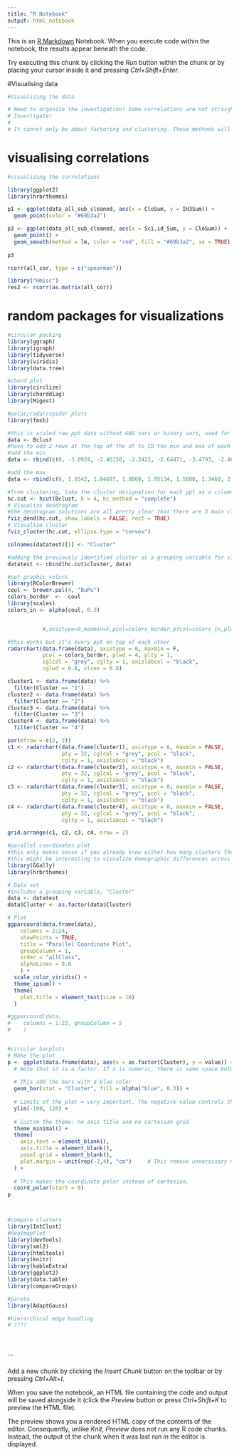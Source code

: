 ---
title: "R Notebook"
output: html_notebook
---

This is an [R Markdown](http://rmarkdown.rstudio.com) Notebook. When you execute code within the notebook, the results appear beneath the code. 

Try executing this chunk by clicking the *Run* button within the chunk or by placing your cursor inside it and pressing *Ctrl+Shift+Enter*. 

#Visualising data
```{r}
#Visualizing the data

# Need to organize the investigation! Some correlations are not straightforward, e.g. CMean is correlated with both ES and NFC, but ES and NFC are negatively correlated with each other! 
# Investigate!
# 
# It cannot only be about factoring and clustering. Those methods will get rid of variables that are singly related to another variable singly. We also want to pursue these single variables in relation to the extant literature and see if we replicate their results!
```

# visualising correlations

```{r}

#visualizing the correlations

library(ggplot2)
library(hrbrthemes)

p1 <- ggplot(data_all_sub_cleaned, aes(x = CloSum, y = IH3Sum)) +  
  geom_point(color = "#69b3a2")

p3 <- ggplot(data_all_sub_cleaned, aes(x = Sci.id_Sum, y = CloSum)) +  
  geom_point() +
  geom_smooth(method = lm, color = "red", fill = "#69b3a2", se = TRUE)
  
p3

rcorr(all_cor, type = c("spearman"))

library("Hmisc") 
res2 <- rcorr(as.matrix(all_cor))


```

# random packages for visualizations

```{r}
#circular packing
library(ggraph) 
library(igraph) 
library(tidyverse) 
library(viridis) 
library(data.tree)

#chord plot
library(circlize)
library(chorddiag)
library(Migest)

#polar/radar/spider plots
library(fmsb)

#this is scaled raw ppt data without GNG vars or binary vars, used for clustering by ppt
data <- Bclust
#have to add 2 rows at the top of the df to ID the min and max of each variable
#add the min
data <- rbind(c(0, -3.0924, -2.46150, -2.2422, -2.64471, -3.4793, -2.4621, -2.54740, -2.7792, -2.4046, -2.73994, -2.5634, -2.31735, -2.5716, -2.6758, -2.6963, -2.37277, -2.13110, -2.1096, -3.2408, -2.8489, -1.96163, -3.09380, -1.6906), data)

#add the max
data <- rbind(c(0, 1.9342, 1.84697, 1.8060, 1.95134, 1.5600, 1.3460, 2.50386, 1.6212, 1.6031, 1.83320, 2.6862, 2.41944, 1.9469, 1.6553, 1.5736, 1.82200, 2.07669, 1.2503, 1.3693, 1.4509, 2.52539, 3.41422, 2.8022), data)

#from clustering, take the cluster designation for each ppt as a column
hc.cut <- hcut(Bclust, k = 4, hc_method = "complete")
# Visualize dendrogram
#the dendrogram solutions are all pretty clear that there are 3 main clusters 
fviz_dend(hc.cut, show_labels = FALSE, rect = TRUE)
# Visualize cluster
fviz_cluster(hc.cut, ellipse.type = "convex")

colnames(datatest)[1] <- "Cluster"

#adding the previously identified cluster as a grouping variable for visualization
datatest <- cbind(hc.cut$cluster, data)

#set graphic colors
library(RColorBrewer)
coul <- brewer.pal(4, "BuPu")
colors_border  <-  coul
library(scales)
colors_in <- alpha(coul, 0.3)


           #,axistype=0,maxmin=F,pcol=colors_border,pfcol=colors_in,plwd=4,plty=1,cglcol="grey",cglty=1,axislabcol="black",cglwd=0.8,vlcex=0.8)

#this works but it's every ppt on top of each other
radarchart(data.frame(data), axistype = 0, maxmin = F, 
           pcol = colors_border, plwd = 4, plty = 1,
           cglcol = "grey", cglty = 1, axislabcol = "black", 
           cglwd = 0.8, vlcex = 0.8)

cluster1 <- data.frame(data) %>%
  filter(Cluster == "1")
cluster2 <- data.frame(data) %>%
  filter(Cluster == "2")
cluster3 <- data.frame(data) %>%
  filter(Cluster == "3")
cluster4 <- data.frame(data) %>%
  filter(Cluster == "4")

par(mfrow = c(2, 2))
c1 <- radarchart(data.frame(cluster1), axistype = 0, maxmin = FALSE, 
                 pty = 32, cglcol = "grey", pcol = "black", 
                 cglty = 1, axislabcol = "black")
c2 <- radarchart(data.frame(cluster2), axistype = 0, maxmin = FALSE, 
                 pty = 32, cglcol = "grey", pcol = "black", 
                 cglty = 1, axislabcol = "black")
c3 <- radarchart(data.frame(cluster3), axistype = 0, maxmin = FALSE, 
                 pty = 32, cglcol = "grey", pcol = "black", 
                 cglty = 1, axislabcol = "black")
c4 <- radarchart(data.frame(cluster4), axistype = 0, maxmin = FALSE, 
                 pty = 32, cglcol = "grey", pcol = "black", 
                 cglty = 1, axislabcol = "black")

grid.arrange(c1, c2, c3, c4, nrow = 2)

#parallel coordinates plot
#this only makes sense if you already know either how many clusters there are and add cluster identity through a categorical variable, or are interested in grouping via a categorical variable
#this might be interesting to visualize demographic differences across the variables of the whole dataset 
library(GGally)
library(hrbrthemes)

# Data set
#includes a grouping variable, "Cluster"
data <- datatest
data$Cluster <- as.factor(data$Cluster)

# Plot 
ggparcoord(data.frame(data), 
    columns = 2:24, 
    showPoints = TRUE, 
    title = "Parallel Coordinate Plot", 
    groupColumn = 1, 
    order = "allClass",
    alphaLines = 0.8 
    ) +  
  scale_color_viridis() + 
  theme_ipsum() + 
  theme( 
    plot.title = element_text(size = 10) 
  )

#ggparcoord(data, 
#    columns = 1:23, groupColumn = 5 
#    ) 


#circular barplots
# Make the plot 
p <- ggplot(data.frame(data), aes(x = as.factor(Cluster), y = value)) +       
  # Note that id is a factor. If x is numeric, there is some space between the first bar 
   
  # This add the bars with a blue color 
  geom_bar(stat = "Cluster", fill = alpha("blue", 0.3)) + 
   
  # Limits of the plot = very important. The negative value controls the size of the inner circle, the positive one is useful to add size over each bar 
  ylim(-100, 120) + 
   
  # Custom the theme: no axis title and no cartesian grid 
  theme_minimal() + 
  theme( 
    axis.text = element_blank(), 
    axis.title = element_blank(), 
    panel.grid = element_blank(), 
    plot.margin = unit(rep(-2,4), "cm")     # This remove unnecessary margin around plot 
  ) + 
   
  # This makes the coordinate polar instead of cartesian. 
  coord_polar(start = 0) 
p



#compare clusters
library(IntClust)
#HeatmapPlot
library(devTools)
library(xml2) 
library(htmltools) 
library(knitr) 
library(kableExtra) 
library(ggplot2) 
library(data.table)
library(compareGroups)

#pareto
library(AdaptGauss)

#hierarchical edge bundling 
# ????





```


```

Add a new chunk by clicking the *Insert Chunk* button on the toolbar or by pressing *Ctrl+Alt+I*.

When you save the notebook, an HTML file containing the code and output will be saved alongside it (click the *Preview* button or press *Ctrl+Shift+K* to preview the HTML file).

The preview shows you a rendered HTML copy of the contents of the editor. Consequently, unlike *Knit*, *Preview* does not run any R code chunks. Instead, the output of the chunk when it was last run in the editor is displayed.
